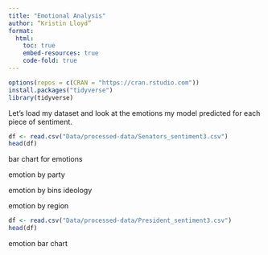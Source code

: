 ```yaml
---
title: "Emotional Analysis"
author: “Kristin Lloyd”
format: 
  html:
    toc: true
    embed-resources: true
    code-fold: true
---
```


```r

options(repos = c(CRAN = "https://cran.rstudio.com"))
install.packages("tidyverse")
library(tidyverse)

```

Let's load my dataset and look at the emotions my model predicted for each piece of sentiment.

```r

df <- read.csv("Data/processed-data/Senators_sentiment3.csv")
head(df)

```




bar chart for emotions

emotion by party

emotion by bins ideology

emotion by region

```r

df <- read.csv("Data/processed-data/President_sentiment3.csv")
head(df)

```

emotion bar chart 